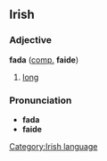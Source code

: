 ==Irish==
===Adjective===
'''fada''' ([[comparative|comp.]] '''faide''')

#[[long]]

===Pronunciation===
*'''fada''' {{IPA|[ˈfadə]}}
*'''faide''' {{IPA|[ˈfad&#690;ə]}}

[[Category:Irish language]]
